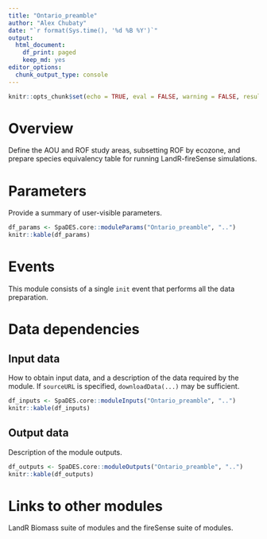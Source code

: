 ```yaml
---
title: "Ontario_preamble"
author: "Alex Chubaty"
date: "`r format(Sys.time(), '%d %B %Y')`"
output:
  html_document:
    df_print: paged
    keep_md: yes
editor_options:
  chunk_output_type: console
---
```


```r
knitr::opts_chunk$set(echo = TRUE, eval = FALSE, warning = FALSE, results = "hold")
```

# Overview

Define the AOU and ROF study areas, subsetting ROF by ecozone, and prepare species equivalency table for running LandR-fireSense simulations.

# Parameters

Provide a summary of user-visible parameters.

```r
df_params <- SpaDES.core::moduleParams("Ontario_preamble", "..")
knitr::kable(df_params)
```

# Events

This module consists of a single `init` event that performs all the data preparation.

# Data dependencies

## Input data

How to obtain input data, and a description of the data required by the module.
If `sourceURL` is specified, `downloadData(...)` may be sufficient.

```r
df_inputs <- SpaDES.core::moduleInputs("Ontario_preamble", "..")
knitr::kable(df_inputs)
```

## Output data

Description of the module outputs.

```r
df_outputs <- SpaDES.core::moduleOutputs("Ontario_preamble", "..")
knitr::kable(df_outputs)
```

# Links to other modules

LandR Biomass suite of modules and the fireSense suite of modules.
